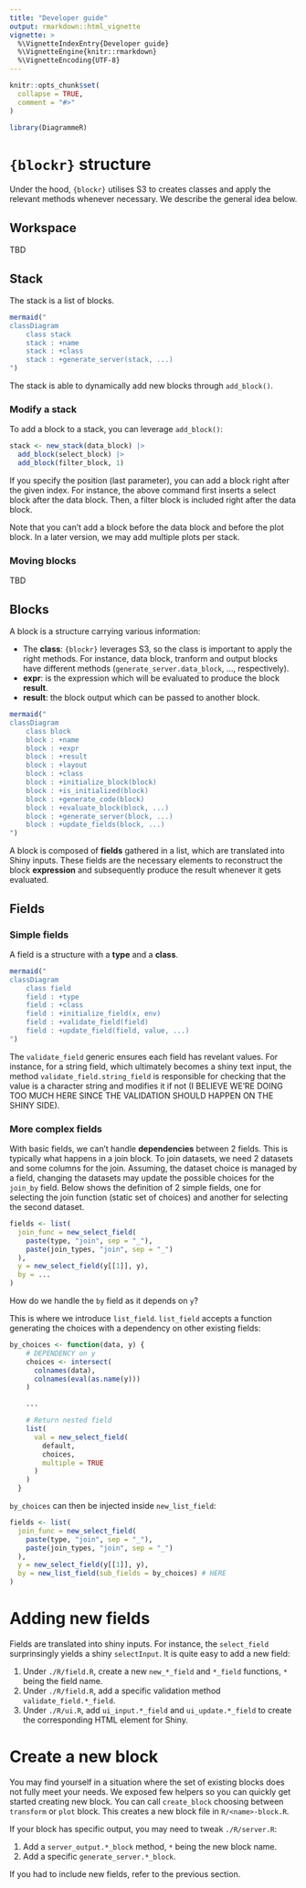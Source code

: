 ```yaml
---
title: "Developer guide"
output: rmarkdown::html_vignette
vignette: >
  %\VignetteIndexEntry{Developer guide}
  %\VignetteEngine{knitr::rmarkdown}
  %\VignetteEncoding{UTF-8}
---
```


```r
knitr::opts_chunk$set(
  collapse = TRUE,
  comment = "#>"
)
```

```r
library(DiagrammeR)
```

# `{blockr}` structure

Under the hood, `{blockr}` utilises S3 to creates classes and apply the relevant methods
whenever necessary. We describe the general idea below.

## Workspace

TBD

## Stack

The stack is a list of blocks.

```r
mermaid("
classDiagram
    class stack
    stack : +name
    stack : +class
    stack : +generate_server(stack, ...)
")
```

The stack is able to dynamically add new blocks through `add_block()`.

### Modify a stack

To add a block to a stack, you can leverage `add_block()`:

```r
stack <- new_stack(data_block) |>
  add_block(select_block) |>
  add_block(filter_block, 1)
```

If you specify the position (last parameter), you can add a block right 
after the given index. For instance, the above command first inserts
a select block after the data block. Then, a filter block is included
right after the data block.

Note that you can't add a block before the data block and 
before the plot block. In a later version, we may add multiple
plots per stack.

### Moving blocks

TBD

## Blocks

A block is a structure carrying various information:

- The __class__: `{blockr}` leverages S3, so the class is important to apply
the right methods. For instance, data block, tranform and output blocks have different methods (`generate_server.data_block`, ..., respectively).
- __expr__: is the expression which will be evaluated to produce the block __result__.
- __result__: the block output which can be passed to another block.

```r
mermaid("
classDiagram
    class block
    block : +name
    block : +expr
    block : +result
    block : +layout
    block : +class
    block : +initialize_block(block)
    block : +is_initialized(block)
    block : +generate_code(block)
    block : +evaluate_block(block, ...)
    block : +generate_server(block, ...)
    block : +update_fields(block, ...)
")
```

A block is composed of __fields__ gathered in a list, which are translated into Shiny inputs.
These fields are the necessary elements to reconstruct the block __expression__ and subsequently
produce the result whenever it gets evaluated.

## Fields

### Simple fields

A field is a structure with a __type__ and a __class__.

```r
mermaid("
classDiagram
    class field
    field : +type
    field : +class
    field : +initialize_field(x, env)
    field : +validate_field(field)
    field : +update_field(field, value, ...)
")
```

The `validate_field` generic ensures each field has revelant values. For instance, for a string field,
which ultimately becomes a shiny text input, the method `validate_field.string_field` is responsible
for checking that the value is a character string and modifies it if not (I BELIEVE WE'RE DOING
TOO MUCH HERE SINCE THE VALIDATION SHOULD HAPPEN ON THE SHINY SIDE).

### More complex fields

With basic fields, we can't handle __dependencies__ between 2 fields. This is typically what happens
in a join block. To join datasets, we need 2 datasets and some columns for the join. Assuming, 
the dataset choice is managed by a field, changing the datasets may update the possible
choices for the `join_by` field. Below shows the definition of 2 simple fields, one for selecting
the join function (static set of choices) and another for selecting the second dataset.

```r
fields <- list(
  join_func = new_select_field(
    paste(type, "join", sep = "_"),
    paste(join_types, "join", sep = "_")
  ),
  y = new_select_field(y[[1]], y),
  by = ...
)
```

How do we handle the `by` field as it depends on `y`?

This is where we introduce `list_field`. `list_field` accepts a function generating 
the choices with a dependency on other existing fields:

```r
by_choices <- function(data, y) {
    # DEPENDENCY on y
    choices <- intersect(
      colnames(data),
      colnames(eval(as.name(y)))
    )

    ...

    # Return nested field
    list(
      val = new_select_field(
        default,
        choices,
        multiple = TRUE
      )
    )
  }
```

`by_choices` can then be injected inside `new_list_field`:

```r
fields <- list(
  join_func = new_select_field(
    paste(type, "join", sep = "_"),
    paste(join_types, "join", sep = "_")
  ),
  y = new_select_field(y[[1]], y),
  by = new_list_field(sub_fields = by_choices) # HERE
)
```

# Adding new fields

Fields are translated into shiny inputs. For instance, the `select_field` surprinsingly
yields a shiny `selectInput`. It is quite easy to add a new field:

1. Under `./R/field.R`, create a new `new_*_field` and `*_field` functions, `*` being the field name.
2. Under `./R/field.R`, add a specific validation method `validate_field.*_field`.
3. Under `./R/ui.R`, add `ui_input.*_field` and `ui_update.*_field` 
to create the corresponding HTML element for Shiny.

# Create a new block

You may find yourself in a situation where the set of existing blocks does not fully meet
your needs. We exposed few helpers so you can quickly get started creating new block. You can call
`create_block` choosing between `transform` or `plot` block. This creates a new block file
in `R/<name>-block.R`.

If your block has specific output, you may need to tweak `./R/server.R`:

1. Add a `server_output.*_block` method, `*` being the new block name.
2. Add a specific `generate_server.*_block`.

If you had to include new fields, refer to the previous section.
